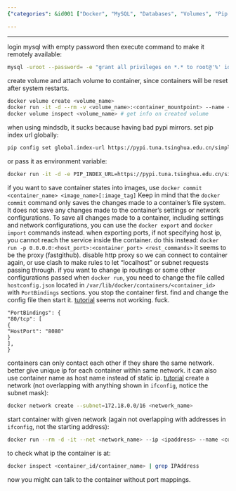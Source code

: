 ```yaml
---
{"categories": &id001 ["Docker", "MySQL", "Databases", "Volumes", "Pip URLs", "Container Management", "Networking"], "category": "Docker", "date": "2022-12-11 00:21:44", "description": "This article delves into the practicalities of using Docker, addressing various tasks like logging into MySQL, configuring databases, managing volumes, optimizing pip URLs, exporting/importing containers, tweaking port mappings, creating custom networks, assigning IPs, and troubleshooting container communication problems. Comments A and B provide valuable insights and tips for efficient Docker usage.", "tags": *id001, "title": "docker usage issues"}

---
```


------
login mysql with empty password then execute command to make it remotely available:
```bash
mysql -uroot --password= -e "grant all privileges on *.* to root@'%' identified by '' with grant option; commit;"
```
create volume and attach volume to container, since containers will be reset after system restarts.
```bash
docker volume create <volume_name>
docker run -it -d --rm -v <volume_name>:<container_mountpoint> --name <container_name> <image_name>
docker volume inspect <volume_name> # get info on created volume
```
when using mindsdb, it sucks because having bad pypi mirrors.
set pip index url globally:
```bash
pip config set global.index-url https://pypi.tuna.tsinghua.edu.cn/simple
```
or pass it as environment variable:
```bash
docker run -it -d -e PIP_INDEX_URL=https://pypi.tuna.tsinghua.edu.cn/simple -n <container_name> <image_name>
```
if you want to save container states into images, use `docker commit <container_name> <image_name>[:image_tag]`
Keep in mind that the `docker commit` command only saves the changes made to a container's file system. It does not save any changes made to the container's settings or network configurations. To save all changes made to a container, including settings and network configurations, you can use the `docker export` and `docker import` commands instead.
when exporting ports, if not specifying host ip, you cannot reach the service inside the container. do this instead: `docker run -p 0.0.0.0:<host_port>:<container_port> <rest_commands>`
it seems to be the proxy (fastgithub). disable http proxy so we can connect to container again, or use clash to make rules to let "localhost" or subnet requests passing through.
if you want to change ip routings or some other configurations passed when `docker run`, you need to change the file called `hostconfig.json` located in `/var/lib/docker/containers/<container_id>` with `PortBindings` sections. you stop the container first. find and change the config file then start it. [tutorial](https://ahelpme.com/software/docker/docker-change-the-port-mapping-of-an-existing-container/#:~:text=Here%20is%20the%20whole%20procedure%3A%201%20Stop%20the,Docker%20container%20service.%205%20Start%20the%20docker%20container.)
seems not working. fuck.
```
"PortBindings": {
"80/tcp": [
{
"HostPort": "8080"
}
],
}
```
containers can only contact each other if they share the same network. better give unique ip for each container within same network. it can also use container name as host name instead of static ip. [tutorial](https://maximorlov.com/4-reasons-why-your-docker-containers-cant-talk-to-each-other/)
create a network (not overlapping with anything shown in `ifconfig`, notice the subnet mask):
```bash
docker network create --subnet=172.18.0.0/16 <network_name>
```
start container with given network (again not overlapping with addresses in `ifconfig`, not the starting address):
```bash
docker run --rm -d -it --net <network_name> --ip <ipaddress> --name <container_name>
```
to check what ip the container is at:
```bash
docker inspect <container_id/container_name> | grep IPAddress
```
now you might can talk to the container without port mappings.
